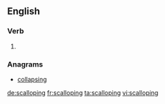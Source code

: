 ==English==

===Verb===
{{head|en}}

# {{present participle of|scallop}}

===Anagrams===
* [[collapsing#English|collapsing]]

[[de:scalloping]]
[[fr:scalloping]]
[[ta:scalloping]]
[[vi:scalloping]]